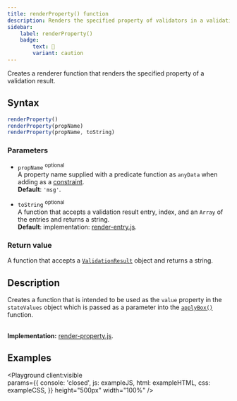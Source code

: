 ```yaml
---
title: renderProperty() function
description: Renders the specified property of validators in a validation result.
sidebar: 
    label: renderProperty()
    badge:
        text: 🧪
        variant: caution
---
```



Creates a renderer function that renders the specified property of a validation result.

## Syntax

```js 
renderProperty()
renderProperty(propName)
renderProperty(propName, toString)
```

### Parameters

- `propName` <sup>optional</sup>
<br/> A property name supplied with a predicate function as `anyData` when adding as a [constraint](/api/validation/instance-methods/constraint/#parameters).
<br/> **Default**: `'msg'`.

- `toString` <sup>optional</sup>
<br/> A function that accepts a validation result entry, index, and an `Array` of the entries and returns a string.
<br/> **Default**: implementation: [render-entry.js](https://github.com/itihon/isomorphic-validation/blob/master/src/helpers/render-entry.js).

### Return value

A function that accepts a [`ValidationResult`](/api/validation-result/) object and returns a string. 

## Description

Creates a function that is intended to be used as the `value` property in the `stateValues` object which is passed as a parameter into the [`applyBox()`](/api/ui/effect-functions/apply-box/#parameters) function.

<br/>**Implementation:** [render-property.js](https://github.com/itihon/isomorphic-validation/blob/master/src/ui/render-property.js).

## Examples

<Playground client:visible  
    params={{
        console: 'closed',
        js: exampleJS,
        html: exampleHTML,
        css: exampleCSS,
    }}
    height="500px"
    width="100%"
/>